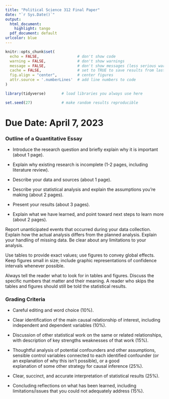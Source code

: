 ```yaml
---
title: "Political Science 312 Final Paper"
date: "`r Sys.Date()`"
output:
  html_document:
    highlight: tango
  pdf_document: default
urlcolor: blue
---
```


```r
knitr::opts_chunk$set(
  echo = FALSE,                 # don't show code
  warning = FALSE,              # don't show warnings
  message = FALSE,              # don't show messages (less serious warnings)
  cache = FALSE,                # set to TRUE to save results from last compilation
  fig.align = "center",         # center figures
  attr.source = '.numberLines'  # add line numbers to code
)

library(tidyverse)       # load libraries you always use here

set.seed(27)             # make random results reproducible
```

# Due Date: April 7, 2023

### Outline of a Quantitative Essay

-   Introduce the research question and briefly explain why it is
    important (about 1 page).

-   Explain why existing research is incomplete (1-2 pages, including literature review).

-   Describe your data and sources (about 1 page).

-   Describe your statistical analysis and explain the assumptions
    you're making (about 2 pages).

-   Present your results (about 3 pages).

-   Explain what we have learned, and point toward next steps to learn
    more (about 2 pages).

Report unanticipated events that occurred during your data collection.
Explain how the actual analysis differs from the planned analysis.
Explain your handling of missing data. Be clear about any limitations to
your analysis.

Use tables to provide exact values; use figures to convey global
effects. Keep figures small in size; include graphic representations of
confidence intervals whenever possible.

Always tell the reader what to look for in tables and figures. Discuss
the specific numbers that matter and their meaning. A reader who skips
the tables and figures should still be told the statistical results.

### Grading Criteria

-   Careful editing and word choice (10\%).

-   Clear identification of the main causal relationship of interest,
    including independent and dependent variables (10\%).

-   Discussion of other statistical work on the same or related
    relationships, with description of key strengths weaknesses of that
    work (15\%).

-   Thoughtful analysis of potential confounders and other assumptions, sensible control
    variables connected to each identified confounder (or an explanation of why this isn't possible), or a good     
    explanation of some other strategy for causal inference (25\%).

-   Clear, succinct, and accurate interpretation of statistical results (25\%).

-   Concluding reflections on what has been learned, including
    limitations/issues that you could not adequately address (15\%).
